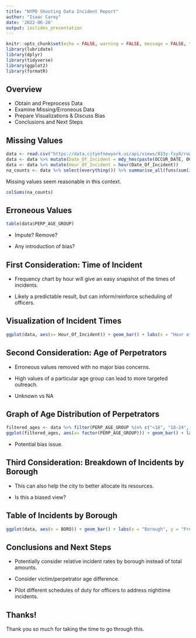 ```yaml
---
title: "NYPD Shooting Data Incident Report"
author: "Isaac Carey"
date: '2022-06-20'
output: ioslides_presentation
---
```


```r
knitr::opts_chunk$set(echo = FALSE, warning = FALSE, message = FALSE, tidy.opts = list(width.cutoff = 60), tidy = TRUE)
library(lubridate)
library(dplyr)
library(tidyverse)
library(ggplot2)
library(formatR)
```

## Overview

- Obtain and Preprocess Data
- Examine Missing/Erroneous Data
- Prepare Visualizations & Discuss Bias
- Conclusions and Next Steps

## Missing Values

```r

data <- read.csv("https://data.cityofnewyork.us/api/views/833y-fsy8/rows.csv?accessType=DOWNLOAD", na.string = "")
data <- data %>% mutate(Date_Of_Incident = mdy_hms(paste(OCCUR_DATE, OCCUR_TIME, sep = " ")))
data <- data %>% mutate(Hour_Of_Incident = hour(Date_Of_Incident))       
na_counts <- data %>% select(everything()) %>% summarise_all(funs(sum(is.na(.))))
```
Missing values seem reasonable in this context.
```r
colSums(na_counts)
```

## Erroneous Values

```r
table(data$PERP_AGE_GROUP)
```
- Impute? Remove? 

- Any introduction of bias?

## First Consideration: Time of Incident

- Frequency chart by hour will give an easy snapshot of the times of incidents.

- Likely a predictable result, but can inform/reinforce scheduling of officers.

## Visualization of Incident Times

```r
ggplot(data, aes(x= Hour_Of_Incident)) + geom_bar() + labs(x = "Hour of Incident", y = "Frequency")
```


## Second Consideration: Age of Perpetrators

- Erroneous values removed with no major bias concerns.

- High values of a particular age group can lead to more targeted outreach.

- Unknown vs NA

## Graph of Age Distribution of Perpetrators

```r
filtered_ages <- data %>% filter(PERP_AGE_GROUP %in% c("<18", "18-24", "25-44", "45-64", "65+", "UNKNOWN"))
ggplot(filtered_ages, aes(x= factor(PERP_AGE_GROUP))) + geom_bar() + labs(x = "Perp Age Group", y = "Frequency")
```

- Potential bias issue.

## Third Consideration: Breakdown of Incidents by Borough

- This can also help the city to better allocate its resources.

- Is this a biased view?


## Table of Incidents by Borough

```r
ggplot(data, aes(x = BORO)) + geom_bar() + labs(x = "Borough", y = "Frequency")
```

## Conclusions and Next Steps

- Potentially consider relative incident rates by borough instead of total amounts.

- Consider victim/perpetrator age difference.

- Pilot different schedules of duty for officers to address nighttime incidents.

## Thanks!

Thank you so much for taking the time to go through this.
